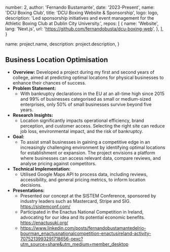 
  number: 2,
  author: 'Fernando Bustamante',
  date: '2023-Present',
  name: 'DCU Boxing Club',
  title: 'DCU Boxing Website & Sponsorship',
  logo: logo,
  description:
    'Led sponsorship initiatives and event management for the Athletic Boxing Club at Dublin City University.',
  repos: [
    {
      name: 'Website',
      lang: 'Next.js',
      url: 'https://github.com/fernandobusta/dcu-boxing-web',
    },
  ],
}

  name: project.name,
  description: project.description,
}


## Business Location Optimisation

- **Overview:** Developed a project during my first and second years of college, aimed at predicting optimal locations for physical businesses to enhance their chances of success.
- **Problem Statement:**
  - With bankruptcy declarations in the EU at an all-time high since 2015 and 99% of businesses categorised as small or medium-sized enterprises, only 50% of small businesses survive beyond five years.
- **Research Insights:**
  - Location significantly impacts operational efficiency, brand perception, and customer access. Selecting the right site can reduce job loss, environmental impact, and the risk of bankruptcy.
- **Goal:**
  - To assist small businesses in gaining a competitive edge in an increasingly challenging environment by identifying optimal locations for establishment or expansion. The project envisions a platform where businesses can access relevant data, compare reviews, and analyse pricing against competitors.
- **Technical Implementation:**
  - Utilised Google Maps API to process data, including reviews, accessibility, and general pricing metrics, to inform location decisions.
- **Presentations:**
  - Presented our concept at the SISTEM Conference, sponsored by industry leaders such as Mastercard, Stripe and SIG. https://sistemconf.com/
  - Participated in the Enactus National Competition in Ireland, advocating for our idea and its potential economic benefits. https://enactusuki.org/
  - https://www.linkedin.com/posts/fernandobustamantedelrio-bourman_enactusnationalcompetition-enactusireland-activity-7075213993291718656-oexc?utm_source=share&utm_medium=member_desktop
